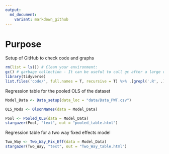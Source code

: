 ```yaml
---
output:
  md_document:
    variant: markdown_github
---
```


# Purpose

Setup of GitHub to check code and graphs


```r

rm(list = ls()) # Clean your environment:
gc() # garbage collection - It can be useful to call gc after a large object has been removed, as this may prompt R to return memory to the operating system.
library(tidyverse)
list.files('code/', full.names = T, recursive = T) %>% .[grepl('.R', .)] %>% as.list() %>% walk(~source(.))
```

Regression table for the pooled OLS of the dataset

```r
Model_Data <- Data_setup(data_loc = "data/Data_PWT.csv")

OLS_Mods <- OlsonNames(data = Model_Data)

```


```r
Pool <- Pooled_OLS(data = Model_Data)
stargazer(Pool, "text", out = "pooled_table.html")
```

Regression table for a two way fixed effects model

```r
Two_Way <- Two_Way_Fix_Eff(data = Model_Data)
stargazer(Two_Way, "text", out = "Two_Way_table.html")
```


